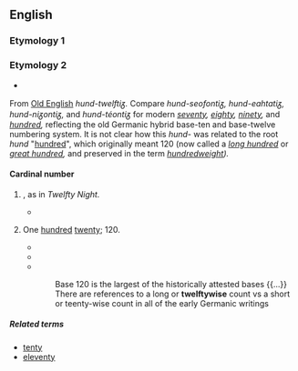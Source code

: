 ==English==

===Etymology 1===

===Etymology 2===
*{{suffix|twelve|ty}}
From [[Old English]] ''hund-twelftiᵹ.'' Compare ''hund-seofontiᵹ, hund-eahtatiᵹ, hund-niᵹontiᵹ,'' and ''hund-téontiᵹ'' for modern ''[[seventy]], [[eighty]], [[ninety]],'' and ''[[hundred]],'' reflecting the old Germanic hybrid base-ten and base-twelve numbering system. It is not clear how this ''hund-'' was related to the root ''hund'' "[[hundred]]", which originally meant 120 (now called a ''[[long hundred]]'' or ''[[great hundred]],'' and preserved in the term ''[[hundredweight]]).''

====Cardinal number====
{{infl|en|cardinal number}}

# {{obsolete|or|nonstandard}} {{misspelling of|twelfth}}, as in ''Twelfty Night.''
#* {{quote-book
|title=The History of Ireland
|page=xliii
|author=Geoffrey Keating
|year=1866
|passage=it was not established till the eleventh or '''twelfty''' century.}}
# {{nonstandard}} One [[hundred]] [[twenty]]; 120.
#* {{quote-book
|title=Arithmetic, Oral and Written
|author=Thomas H. Palmer
|page=36
|year=1854
|passage=Thirty-six from a hundred and twenty-nine? ['''twelvety'''-nine.]}}
#* {{quote-book
|title=Report and Proceedings of the Convention
|page=1
|author=International Ladies' Garment Workers' Union
|year=1922
|passage=The '''twelfty-six''' [126] weeks' strike taught us the value of being organized}}
#*{{cite web
| last =Krieger 
| first =Wendy
| url =http://www.geocities.com/os2fan2/gloss/pttwelfty.html
| title =Twelfty for Decimal-Users
| accessdate =2008-09-15}}
::::Base 120 is the largest of the historically attested bases {{...}} There are references to a long or '''twelftywise''' count vs a short or teenty-wise count in all of the early Germanic writings

=====Related terms=====
* [[tenty]]
* [[eleventy]]